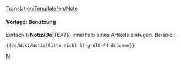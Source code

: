 <noinclude>[[Translation:Template/en/Note]]</noinclude><noinclude></noinclude>{{de/Manual/Ambox| Typ   = Notiz
| Text  = <strong>Notiz</strong>
<div style="font-size: 90%">
{{{1|Wer diese Vorlage hinzugefügt hat, hat keine bestimmte Notiz gesetzt, also sollte sie entfernt oder aktualisiert werden.}}}</div>
}}<noinclude>

====Vorlage: Benutzung====
Einfach <nowiki>{{</nowiki>'''Notiz/De'''|''TEXT''<nowiki>}}</nowiki> innerhalb eines Artikels einfügen.
Beispiel:
<pre>{{de/Wiki/Notiz|Bitte nicht Strg-Alt-F4 drücken}}</pre>

[[Category:de/Manual/Base Set/Message-Boxen|N]]</noinclude>